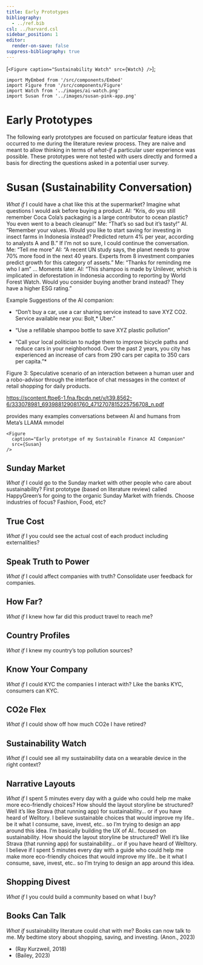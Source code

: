 ```yaml
---
title: Early Prototypes
bibliography:
  - ../ref.bib
csl: ../harvard.csl
sidebar_position: 1
editor:
  render-on-save: false
suppress-bibliography: true
---
```





[`<Figure caption="Sustainability Watch" src={Watch} />`];

````mdx-code-block
import MyEmbed from '/src/components/Embed'
import Figure from '/src/components/Figure'
import Watch from '../images/ai-watch.png'
import Susan from '../images/susan-pink-app.png'
````

# Early Prototypes

The following early prototypes are focused on particular feature ideas
that occurred to me during the literature review process. They are naive
and meant to allow thinking in terms of *what-if* a particular user
experience was possible. These prototypes were not tested with users
directly and formed a basis for directing the questions asked in a
potential user survey.

# Susan (Sustainability Conversation)

*What if* I could have a chat like this at the supermarket? Imagine what
questions I would ask before buying a product. AI: “Kris, do you still
remember Coca Cola’s packaging is a large contributor to ocean plastic?
You even went to a beach cleanup!” Me: “That’s so sad but it’s tasty!”
AI. “Remember your values. Would you like to start saving for investing
in insect farms in Indonesia instead? Predicted return 4% per year,
according to analysts A and B.” If I’m not so sure, I could continue the
conversation. Me: “Tell me more” AI: “A recent UN study says, the planet
needs to grow 70% more food in the next 40 years. Experts from 8
investment companies predict growth for this category of assets.” Me:
“Thanks for reminding me who I am” … Moments later. AI: “This shampoo is
made by Unilever, which is implicated in deforestation in Indonesia
according to reporting by World Forest Watch. Would you consider buying
another brand instead? They have a higher ESG rating.”

Example Suggestions of the AI companion:

-   “Don’t buy a car, use a car sharing service instead to save XYZ CO2.
    Service available near you: Bolt,\* Uber.”

-   “Use a refillable shampoo bottle to save XYZ plastic pollution”

-   “Call your local politician to nudge them to improve bicycle paths
    and reduce cars in your neighborhood. Over the past 2 years, you
    city has experienced an increase of cars from 290 cars per capita to
    350 cars per capita.”\*

Figure 3: Speculative scenario of an interaction between a human user
and a robo-advisor through the interface of chat messages in the context
of retail shopping for daily products.

https://scontent.ftpe6-1.fna.fbcdn.net/v/t39.8562-6/333078981_693988129081760_4712707815225756708_n.pdf

provides many examples conversations between AI and humans from Meta’s
LLAMA mmodel

````mdx-code-block
<Figure
  caption="Early prototype of my Sustainable Finance AI Companion"
  src={Susan}
/>
````

## Sunday Market

*What if* I could go to the Sunday market with other people who care
about sustainability? First prototype (based on literature review)
called HappyGreen’s for going to the organic Sunday Market with friends.
Choose industries of focus? Fashion, Food, etc?

<MyEmbed src="https://framer.com/embed/HappyGreen-s--b6BsD3AvB9LOehpEFVAu/DGVOYRTex?highlights=0" text="Loading Sunday Market..." />

## True Cost

*What if* I you could see the actual cost of each product including
externalities?

<MyEmbed src="https://www.figma.com/embed?embed_host=share&url=https%3A%2F%2Fwww.figma.com%2Ffile%2FcAgbLs3UzAI5TnmjOipjZ5%2FTrue-Cost%3Fnode-id%3D0%253A1" text="Loading True Cost..." />

## Speak Truth to Power

*What if* I could affect companies with truth? Consolidate user feedback
for companies.

<MyEmbed src="https://www.figma.com/embed?embed_host=share&url=https%3A%2F%2Fwww.figma.com%2Ffile%2FcAgbLs3UzAI5TnmjOipjZ5%2FTrue-Cost%3Fnode-id%3D0%253A1" text="Loading True Cost..." />

## How Far?

*What if* I knew how far did this product travel to reach me?

<MyEmbed src="https://www.figma.com/embed?embed_host=share&url=https%3A%2F%2Fwww.figma.com%2Ffile%2FY1PlFrLRvyu7lI2KvAILe4%2FHow-Far%253F%3Fnode-id%3D0%253A1%26t%3Dn2uEPPaN4pknSaVh-1" text="Loading 'How Far?'..." />

## Country Profiles

*What if* I knew my country’s top pollution sources?

<MyEmbed src="https://www.figma.com/embed?embed_host=share&url=https%3A%2F%2Fwww.figma.com%2Ffile%2Fx2OIzYHACJTr6xnzHkrdeQ%2FCountry-Profiles%3Fnode-id%3D0%253A1%26t%3DW82SgRzgzbAaHImo-1" text="Loading Country Profiles..." />

## Know Your Company

*What if* I could KYC the companies I interact with? Like the banks KYC,
consumers can KYC.

## CO2e Flex

*What if* I could show off how much CO2e I have retired?

## Sustainability Watch

*What if* I could see all my sustainability data on a wearable device in
the right context?

<div dangerouslySetInnerHTML={{ __html: quartoRawHtml[0] }} />

## Narrative Layouts

*What if* I spent 5 minutes every day with a guide who could help me
make more eco-friendly choices? How should the layout storyline be
structured? Well it’s like Strava (that running app) for sustainability…
or if you have heard of Welltory. I believe sustainable choices that
would improve my life.. be it what I consume, save, invest, etc.. so I’m
trying to design an app around this idea. I’m basically building the UX
of AI.. focused on sustainability. How should the layout storyline be
structured? Well it’s like Strava (that running app) for sustainability…
or if you have heard of Welltory. I believe if I spent 5 minutes every
day with a guide who could help me make more eco-friendly choices that
would improve my life.. be it what I consume, save, invest, etc.. so I’m
trying to design an app around this idea.

<MyEmbed src="https://www.figma.com/embed?embed_host=share&url=https%3A%2F%2Fwww.figma.com%2Ffile%2FnTh1LsECxFABEZPE7pSFgw%2FDid-you-know%253F%3Fnode-id%3D0%253A1" text="Loading Prototype..." />

## Shopping Divest

*What if* I you could build a community based on what I buy?

<MyEmbed src="https://www.figma.com/embed?embed_host=share&url=https%3A%2F%2Fwww.figma.com%2Ffile%2Fw7LqdSzACgz9ghuTcrSxgk%2FDivest%3Fnode-id%3D0%253A1" text="Loading Shopping Divest..." />

## Books Can Talk

*What if* sustainability literature could chat with me? Books can now
talk to me. My bedtime story about shopping, saving, and investing.
(Anon., 2023)

-   (Ray Kurzweil, 2018)
-   (Bailey, 2023)
